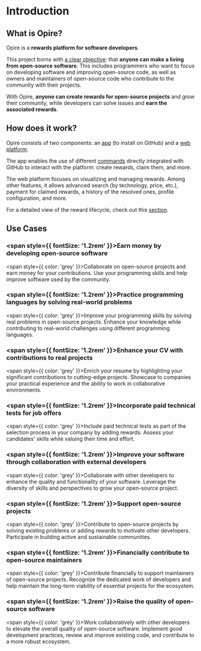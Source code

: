 # Introduction

## What is Opire?

Opire is a **rewards platform for software developers**.

This project borns with <u>a clear objective</u>: that **anyone can make a living from open-source software**. This includes programmers who want to focus on developing software and improving open-source code, as well as owners and maintainers of open-source code who contribute to the community with their projects.

With Opire, **anyone can create rewards for open-source projects** and grow their community, while developers can solve issues and **earn the associated rewards**.

## How does it work?

Opire consists of two components: an [app](https://docs.opire.dev/overview/install-app) (to install on GitHub) and a [web platform](https://app.opire.dev).

The app enables the use of different [commands](https://docs.opire.dev/overview/commands) directly integrated with GitHub to interact with the platform: create rewards, claim them, and more.

The web platform focuses on visualizing and managing rewards. Among other features, it allows advanced search (by technology, price, etc.), payment for claimed rewards, a history of the resolved ones, profile configuration, and more.

For a detailed view of the reward lifecycle, check out this [section](https://docs.opire.dev/rewards/workflow).

## Use Cases

### <span style={{ fontSize: '1.2rem' }}>Earn money by developing open-source software</span>
<span style={{ color: 'grey' }}>Collaborate on open-source projects and earn money for your contributions. Use your programming skills and help improve software used by the community.</span>

### <span style={{ fontSize: '1.2rem' }}>Practice programming languages by solving real-world problems</span>
<span style={{ color: 'grey' }}>Improve your programming skills by solving real problems in open-source projects. Enhance your knowledge while contributing to real-world challenges using different programming languages.</span>

### <span style={{ fontSize: '1.2rem' }}>Enhance your CV with contributions to real projects</span>
<span style={{ color: 'grey' }}>Enrich your resume by highlighting your significant contributions to cutting-edge projects. Showcase to companies your practical experience and the ability to work in collaborative environments.</span>

### <span style={{ fontSize: '1.2rem' }}>Incorporate paid technical tests for job offers</span>
<span style={{ color: 'grey' }}>Include paid technical tests as part of the selection process in your company by adding rewards. Assess your candidates' skills while valuing their time and effort.</span>

### <span style={{ fontSize: '1.2rem' }}>Improve your software through collaboration with external developers</span>
<span style={{ color: 'grey' }}>Collaborate with other developers to enhance the quality and functionality of your software. Leverage the diversity of skills and perspectives to grow your open-source project.</span>

### <span style={{ fontSize: '1.2rem' }}>Support open-source projects</span>
<span style={{ color: 'grey' }}>Contribute to open-source projects by solving existing problems or adding rewards to motivate other developers. Participate in building active and sustainable communities.</span>

### <span style={{ fontSize: '1.2rem' }}>Financially contribute to open-source maintainers</span>
<span style={{ color: 'grey' }}>Contribute financially to support maintainers of open-source projects. Recognize the dedicated work of developers and help maintain the long-term viability of essential projects for the ecosystem.</span>

### <span style={{ fontSize: '1.2rem' }}>Raise the quality of open-source software</span>
<span style={{ color: 'grey' }}>Work collaboratively with other developers to elevate the overall quality of open-source software. Implement good development practices, review and improve existing code, and contribute to a more robust ecosystem.</span>